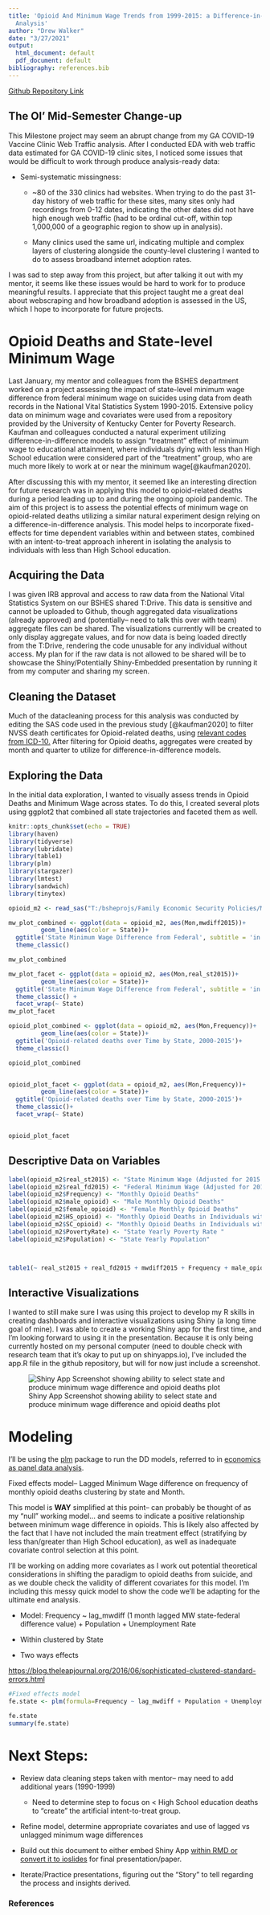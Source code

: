 ```yaml
---
title: 'Opioid And Minimum Wage Trends from 1999-2015: a Difference-in-Difference
  Analysis'
author: "Drew Walker"
date: "3/27/2021"
output:
  html_document: default
  pdf_document: default
bibliography: references.bib
---
```


[Github Repository Link](https://github.com/drew-walkerr/OpioidDeathsAndMininumWage)

## The Ol' Mid-Semester Change-up

This Milestone project may seem an abrupt change from my GA COVID-19 Vaccine Clinic Web Traffic analysis. After I conducted EDA with web traffic data estimated for GA COVID-19 clinic sites, I noticed some issues that would be difficult to work through produce analysis-ready data:

-   Semi-systematic missingness:

    -   \~80 of the 330 clinics had websites. When trying to do the past 31-day history of web traffic for these sites, many sites only had recordings from 0-12 dates, indicating the other dates did not have high enough web traffic (had to be ordinal cut-off, within top 1,000,000 of a geographic region to show up in analysis).

    -   Many clinics used the same url, indicating multiple and complex layers of clustering alongside the county-level clustering I wanted to do to assess broadband internet adoption rates.

I was sad to step away from this project, but after talking it out with my mentor, it seems like these issues would be hard to work for to produce meaningful results. I appreciate that this project taught me a great deal about webscraping and how broadband adoption is assessed in the US, which I hope to incorporate for future projects.

# Opioid Deaths and State-level Minimum Wage

Last January, my mentor and colleagues from the BSHES department worked on a project assessing the impact of state-level minimum wage difference from federal minimum wage on suicides using data from death records in the National Vital Statistics System 1990-2015. Extensive policy data on minimum wage and covariates were used from a repository provided by the University of Kentucky Center for Poverty Research. Kaufman and colleagues conducted a natural experiment utilizing difference-in-difference models to assign "treatment" effect of minimum wage to educational attainment, where individuals dying with less than High School education were considered part of the "treatment" group, who are much more likely to work at or near the minimum wage[@kaufman2020].

After discussing this with my mentor, it seemed like an interesting direction for future research was in applying this model to opioid-related deaths during a period leading up to and during the ongoing opioid pandemic. The aim of this project is to assess the potential effects of minimum wage on opioid-related deaths utilizing a similar natural experiment design relying on a difference-in-difference analysis. This model helps to incorporate fixed-effects for time dependent variables within and between states, combined with an intent-to-treat approach inherent in isolating the analysis to individuals with less than High School education.

## Acquiring the Data

I was given IRB approval and access to raw data from the National Vital Statistics System on our BSHES shared T:Drive. This data is sensitive and cannot be uploaded to Github, though aggregated data visualizations (already approved) and (potentially-- need to talk this over with team) aggregate files can be shared. The visualizations currently will be created to only display aggregate values, and for now data is being loaded directly from the T:Drive, rendering the code unusable for any individual without access. My plan for if the raw data is not allowed to be shared will be to showcase the Shiny/Potentially Shiny-Embedded presentation by running it from my computer and sharing my screen.

## Cleaning the Dataset

Much of the datacleaning process for this analysis was conducted by editing the SAS code used in the previous study [@kaufman2020] to filter NVSS death certificates for Opioid-related deaths, using [relevant codes from ICD-10.](https://mnprc.org/wp-content/uploads/2019/01/using-icd-10-codes-to-assess-opioid-related-overdose-deaths.pdf) After filtering for Opioid deaths, aggregates were created by month and quarter to utilize for difference-in-difference models.

## Exploring the Data

In the initial data exploration, I wanted to visually assess trends in Opioid Deaths and Minimum Wage across states. To do this, I created several plots using ggplot2 that combined all state trajectories and faceted them as well.

```r
knitr::opts_chunk$set(echo = TRUE)
library(haven)
library(tidyverse)
library(lubridate)
library(table1)
library(plm)
library(stargazer)
library(lmtest)
library(sandwich)
library(tinytex)
```

```r
opioid_m2 <- read_sas("T:/bsheprojs/Family Economic Security Policies/Mortality Data/Analysis Files/opioid_mw2.sas7bdat")
```

```r
mw_plot_combined <- ggplot(data = opioid_m2, aes(Mon,mwdiff2015))+
         geom_line(aes(color = State))+
  ggtitle('State Minimum Wage Difference from Federal', subtitle = 'in 2015 Dollars over Time by State, 2000-2015')+
  theme_classic()

mw_plot_combined

mw_plot_facet <- ggplot(data = opioid_m2, aes(Mon,real_st2015))+
         geom_line(aes(color = State))+
  ggtitle('State Minimum Wage Difference from Federal', subtitle = 'in 2015 Dollars over Time by State, 2000-2015')+
  theme_classic() +
  facet_wrap(~ State)
mw_plot_facet

```

```r
opioid_plot_combined <- ggplot(data = opioid_m2, aes(Mon,Frequency))+
         geom_line(aes(color = State))+
  ggtitle('Opioid-related deaths over Time by State, 2000-2015')+
  theme_classic()

opioid_plot_combined


opioid_plot_facet <- ggplot(data = opioid_m2, aes(Mon,Frequency))+
         geom_line(aes(color = State))+
  ggtitle('Opioid-related deaths over Time by State, 2000-2015')+
  theme_classic()+
  facet_wrap(~ State)


opioid_plot_facet
```

## Descriptive Data on Variables

```r
label(opioid_m2$real_st2015) <- "State Minimum Wage (Adjusted for 2015 US Dollars)"
label(opioid_m2$real_fd2015) <- "Federal Minimum Wage (Adjusted for 2015 US Dollars)"
label(opioid_m2$Frequency) <- "Monthly Opioid Deaths"
label(opioid_m2$male_opioid) <- "Male Monthly Opioid Deaths"
label(opioid_m2$female_opioid) <- "Female Monthly Opioid Deaths"
label(opioid_m2$HS_opioid) <- "Monthly Opioid Deaths in Individuals with HS Education or less"
label(opioid_m2$SC_opioid) <- "Monthly Opioid Deaths in Individuals with greater than a HS Education"
label(opioid_m2$PovertyRate) <- "State Yearly Poverty Rate "
label(opioid_m2$Population) <- "State Yearly Population"



table1(~ real_st2015 + real_fd2015 + mwdiff2015 + Frequency + male_opioid + female_opioid + HS_opioid + SC_opioid + PovertyRate + Population, data = opioid_m2)
```

## Interactive Visualizations

I wanted to still make sure I was using this project to develop my R skills in creating dashboards and interactive visualizations using Shiny (a long time goal of mine). I was able to create a working Shiny app for the first time, and I'm looking forward to using it in the presentation. Because it is only being currently hosted on my personal computer (need to double check with research team that it's okay to put up on shinyapps.io), I've included the app.R file in the github repository, but will for now just include a screenshot.

![Shiny App Screenshot showing ability to select state and produce minimum wage difference and opioid deaths plot](MW%20Difference%20Shiny.PNG)

# Modeling

I'll be using the [plm](https://cran.r-project.org/web/packages/plm/plm.pdf) package to run the DD models, referred to in [economics as panel data analysis](https://blog.theleapjournal.org/2016/06/sophisticated-clustered-standard-errors.html).

Fixed effects model-- Lagged Minimum Wage difference on frequency of monthly opioid deaths clustering by state and Month.

This model is **WAY** simplified at this point-- can probably be thought of as my "null" working model... and seems to indicate a positive relationship between minimum wage difference in opioids. This is likely also affected by the fact that I have not included the main treatment effect (stratifying by less than/greater than High School education), as well as inadequate covariate control selection at this point.

I'll be working on adding more covariates as I work out potential theoretical considerations in shifting the paradigm to opioid deaths from suicide, and as we double check the validity of different covariates for this model. I'm including this messy quick model to show the code we'll be adapting for the ultimate end analysis.

-   Model: Frequency \~ lag_mwdiff (1 month lagged MW state-federal difference value) + Population + Unemployment Rate

-   Within clustered by State

-   Two ways effects

<https://blog.theleapjournal.org/2016/06/sophisticated-clustered-standard-errors.html>

```r
#Fixed effects model
fe.state <- plm(formula=Frequency ~ lag_mwdiff + Population + Unemploymentrate,data = opioid_m2, model = "within", index=c("FIPS_Code", "Mon"),effect = "twoways")

fe.state
summary(fe.state)
```

# Next Steps:

-   Review data cleaning steps taken with mentor-- may need to add additional years (1990-1999)

    -   Need to determine step to focus on \< High School education deaths to "create" the artificial intent-to-treat group.

-   Refine model, determine appropriate covariates and use of lagged vs unlagged minimum wage differences

-   Build out this document to either embed Shiny App [within RMD or convert it to ioslides](https://bookdown.org/yihui/rmarkdown/shiny-embedded.html) for final presentation/paper.

-   Iterate/Practice presentations, figuring out the "Story" to tell regarding the process and insights derived.

### References
